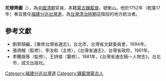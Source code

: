 '''拕穆齊圖'''（{{bd|?||?|}}），為[[中國|中國]][[清朝|清朝]]官員，本籍[[蒙古鑲藍旗|蒙古鑲藍旗]]，號衡山。他於1752年（乾隆17年）奉旨擔任[[福建分巡台灣道|福建分巡台灣道]]，為[[台灣清治時期|台灣清治時期]]這階段的地方統治者。

==參考文獻==
*劉寧顏編，《重修台灣省通志》，台北市，台灣省文獻委員會，1994年。
*張炳楠（監修），李汝和（主修），《台灣省通志》，台灣省政府，1961年。 
*李騰嶽等（監修），王詩琅（纂修），1981年，《台灣省通志稿—人物志》，台北市，成文出版社。

{{start box}}
{{s-before|[[金溶|金溶]]}}
{{s-title|[[福建分巡台灣道|福建分巡台灣道]]|1752年上任}}
{{s-after|[[德文_(清朝官員)|德文]]}}
{{end box}}
{{臺灣統治者}}

[[Category:福建分巡台灣道|Category:福建分巡台灣道]]
[[Category:鑲藍旗蒙古人|Category:鑲藍旗蒙古人]]